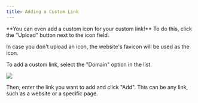 ```yaml
---
title: Adding a Custom Link
---
```



<Aside type="tip">
  **You can even add a custom icon for your custom link!** To do this, click the "Upload" button next to the icon field.

  In case you don't upload an icon, the website's favicon will be used as the icon.
</Aside>

To add a custom link, select the "Domain" option in the list.

![](custom-link.png)

Then, enter the link you want to add and click "Add". This can be any link, such as a website or a specific page.

